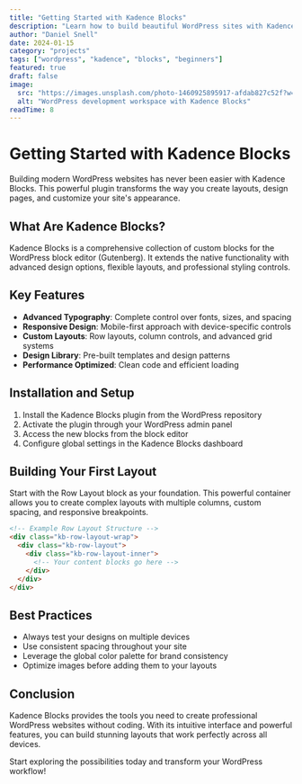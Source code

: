 ```yaml
---
title: "Getting Started with Kadence Blocks"
description: "Learn how to build beautiful WordPress sites with Kadence Blocks and themes. This comprehensive guide covers everything from basic setup to advanced customization techniques."
author: "Daniel Snell"
date: 2024-01-15
category: "projects"
tags: ["wordpress", "kadence", "blocks", "beginners"]
featured: true
draft: false
image:
  src: "https://images.unsplash.com/photo-1460925895917-afdab827c52f?w=800&h=600&fit=crop"
  alt: "WordPress development workspace with Kadence Blocks"
readTime: 8
---
```


# Getting Started with Kadence Blocks

Building modern WordPress websites has never been easier with Kadence Blocks. This powerful plugin transforms the way you create layouts, design pages, and customize your site's appearance.

## What Are Kadence Blocks?

Kadence Blocks is a comprehensive collection of custom blocks for the WordPress block editor (Gutenberg). It extends the native functionality with advanced design options, flexible layouts, and professional styling controls.

## Key Features

- **Advanced Typography**: Complete control over fonts, sizes, and spacing
- **Responsive Design**: Mobile-first approach with device-specific controls
- **Custom Layouts**: Row layouts, column controls, and advanced grid systems
- **Design Library**: Pre-built templates and design patterns
- **Performance Optimized**: Clean code and efficient loading

## Installation and Setup

1. Install the Kadence Blocks plugin from the WordPress repository
2. Activate the plugin through your WordPress admin panel
3. Access the new blocks from the block editor
4. Configure global settings in the Kadence Blocks dashboard

## Building Your First Layout

Start with the Row Layout block as your foundation. This powerful container allows you to create complex layouts with multiple columns, custom spacing, and responsive breakpoints.

```html
<!-- Example Row Layout Structure -->
<div class="kb-row-layout-wrap">
  <div class="kb-row-layout">
    <div class="kb-row-layout-inner">
      <!-- Your content blocks go here -->
    </div>
  </div>
</div>
```

## Best Practices

- Always test your designs on multiple devices
- Use consistent spacing throughout your site
- Leverage the global color palette for brand consistency
- Optimize images before adding them to your layouts

## Conclusion

Kadence Blocks provides the tools you need to create professional WordPress websites without coding. With its intuitive interface and powerful features, you can build stunning layouts that work perfectly across all devices.

Start exploring the possibilities today and transform your WordPress workflow!